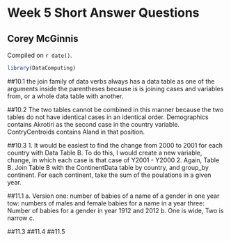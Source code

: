 # Week 5 Short Answer Questions

## Corey McGinnis

<!-- leave this material as is -->
Compiled on `r date()`.

```r
library(DataComputing)
```
<!-- put your content after this line -->

##10.1
the join family of data verbs always has a data table as one of the arguments inside the parentheses because is is joining cases and variables from, or a whole data table with another.

##10.2
The two tables cannot be combined in this manner because the two tables do not have identical cases in an identical order. Demographics contains Akrotiri as the second case in the country variable. ContryCentroids contains Aland in that position.

##10.3
1. It would be easiest to find the change from 2000 to 2001 for each country with Data Table B. To do this, I would create a new variable, change, in which each case is that case of Y2001 - Y2000
2. Again, Table B. Join Table B with the ContinentData table by country, and group_by continent. For each continent, take the sum of the poulations in a given year.


##11.1
a. Version one: number of babies of a name of a gender in one year
   tow: numbers of males and female babies for a name in a year
   three: Number of babies for a gender in year 1912 and 2012
b. One is wide, Two is narrow
c. 


##11.3
##11.4
##11.5
